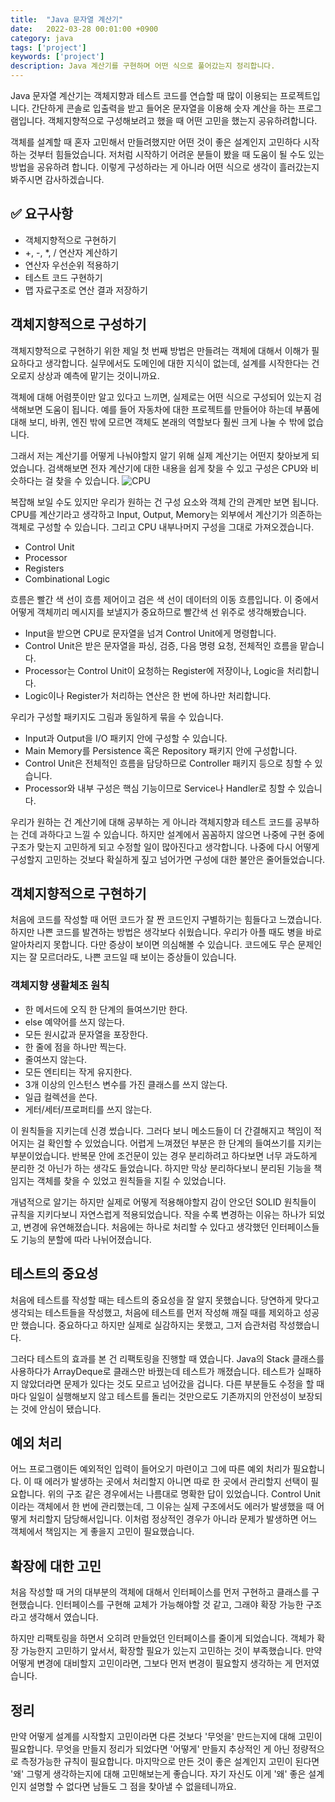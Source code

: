```yaml
---
title:  "Java 문자열 계산기"
date:   2022-03-28 00:01:00 +0900
category: java
tags: ['project']
keywords: ['project']
description: Java 계산기를 구현하며 어떤 식으로 풀어갔는지 정리합니다.
---
```


Java 문자열 계산기는 객체지향과 테스트 코드를 연습할 때 많이 이용되는 프로젝트입니다.
간단하게 콘솔로 입출력을 받고 들어온 문자열을 이용해 숫자 계산을 하는 프로그램입니다.
객체지향적으로 구성해보려고 했을 때 어떤 고민을 했는지 공유하려합니다.

객체를 설계할 때 혼자 고민해서 만들려했지만 어떤 것이 좋은 설계인지 고민하다 시작하는 것부터 힘들었습니다.
저처럼 시작하기 어려운 분들이 봤을 때 도움이 될 수도 있는 방법을 공유하려 합니다.
이렇게 구성하라는 게 아니라 어떤 식으로 생각이 흘러갔는지 봐주시면 감사하겠습니다.

## ✅ 요구사항
- 객체지향적으로 구현하기
- +, -, *, / 연산자 계산하기
- 연산자 우선순위 적용하기
- 테스트 코드 구현하기
- 맵 자료구조로 연산 결과 저장하기

## 객체지향적으로 구성하기
객체지향적으로 구현하기 위한 제일 첫 번째 방법은 만들려는 객체에 대해서 이해가 필요하다고 생각합니다.
실무에서도 도메인에 대한 지식이 없는데, 설계를 시작한다는 건 오로지 상상과 예측에 맡기는 것이니까요.

객체에 대해 어렴풋이만 알고 있다고 느끼면, 실제로는 어떤 식으로 구성되어 있는지 검색해보면 도움이 됩니다.
예를 들어 자동차에 대한 프로젝트를 만들어야 하는데 부품에 대해 보디, 바퀴, 엔진 밖에 모르면
객체도 본래의 역할보다 훨씬 크게 나눌 수 밖에 없습니다.

그래서 저는 계산기를 어떻게 나눠야할지 알기 위해 실제 계산기는 어떤지 찾아보게 되었습니다.
검색해보면 전자 계산기에 대한 내용을 쉽게 찾을 수 있고 구성은 CPU와 비슷하다는 걸 찾을 수 있습니다.
![CPU](/image/calculator/cpu.gif)

복잡해 보일 수도 있지만 우리가 원하는 건 구성 요소와 객체 간의 관계만 보면 됩니다.
CPU를 계산기라고 생각하고 Input, Output, Memory는 외부에서 계산기가 의존하는 객체로 구성할 수 있습니다.
그리고 CPU 내부나머지 구성을 그대로 가져오겠습니다.
- Control Unit
- Processor
- Registers
- Combinational Logic

흐름은 빨간 색 선이 흐름 제어이고 검은 색 선이 데이터의 이동 흐름입니다.
이 중에서 어떻게 객체끼리 메시지를 보낼지가 중요하므로 빨간색 선 위주로 생각해봤습니다.
- Input을 받으면 CPU로 문자열을 넘겨 Control Unit에게 명령합니다.
- Control Unit은 받은 문자열을 파싱, 검증, 다음 명령 요청, 전체적인 흐름을 맡습니다.
- Processor는 Control Unit이 요청하는 Register에 저장이나, Logic을 처리합니다.
- Logic이나 Register가 처리하는 연산은 한 번에 하나만 처리합니다.

우리가 구성할 패키지도 그림과 동일하게 묶을 수 있습니다.
- Input과 Output을 I/O 패키지 안에 구성할 수 있습니다.
- Main Memory를 Persistence 혹은 Repository 패키지 안에 구성합니다.
- Control Unit은 전체적인 흐름을 담당하므로 Controller 패키지 등으로 칭할 수 있습니다.
- Processor와 내부 구성은 핵심 기능이므로 Service나 Handler로 칭할 수 있습니다.

우리가 원하는 건 계산기에 대해 공부하는 게 아니라 객체지향과 테스트 코드를 공부하는 건데 과하다고 느낄 수 있습니다.
하지만 설계에서 꼼꼼하지 않으면 나중에 구현 중에 구조가 맞는지 고민하게 되고 수정할 일이 많아진다고 생각합니다.
나중에 다시 어떻게 구성할지 고민하는 것보다 확실하게 짚고 넘어가면 구성에 대한 불안은 줄어들었습니다.

## 객체지향적으로 구현하기
처음에 코드를 작성할 때 어떤 코드가 잘 짠 코드인지 구별하기는 힘들다고 느꼈습니다.
하지만 나쁜 코드를 발견하는 방법은 생각보다 쉬웠습니다.
우리가 아플 때도 병을 바로 알아차리지 못합니다. 다만 증상이 보이면 의심해볼 수 있습니다.
코드에도 무슨 문제인지는 잘 모르더라도, 나쁜 코드일 때 보이는 증상들이 있습니다.

### 객체지향 생활체조 원칙
- 한 메서드에 오직 한 단계의 들여쓰기만 한다.
- else 예약어를 쓰지 않는다.
- 모든 원시값과 문자열을 포장한다.
- 한 줄에 점을 하나만 찍는다.
- 줄여쓰지 않는다.
- 모든 엔티티는 작게 유지한다.
- 3개 이상의 인스턴스 변수를 가진 클래스를 쓰지 않는다.
- 일급 컬렉션을 쓴다.
- 게터/세터/프로퍼티를 쓰지 않는다.

이 원칙들을 지키는데 신경 썼습니다.
그러다 보니 메소드들이 더 간결해지고 책임이 적어지는 걸 확인할 수 있었습니다.
어렵게 느껴졌던 부분은 한 단계의 들여쓰기를 지키는 부분이었습니다.
반복문 안에 조건문이 있는 경우 분리하려고 하다보면 너무 과도하게 분리한 것 아닌가 하는 생각도 들었습니다.
하지만 막상 분리하다보니 분리된 기능을 책임지는 객체를 찾을 수 있었고 원칙들을 지킬 수 있었습니다.

개념적으로 알기는 하지만 실제로 어떻게 적용해야할지 감이 안오던 SOLID 원칙들이 규칙을 지키다보니 자연스럽게 적용되었습니다.
작을 수록 변경하는 이유는 하나가 되었고, 변경에 유연해졌습니다.
처음에는 하나로 처리할 수 있다고 생각했던 인터페이스들도 기능의 분할에 따라 나뉘어졌습니다.

## 테스트의 중요성
처음에 테스트를 작성할 때는 테스트의 중요성을 잘 알지 못했습니다.
당연하게 맞다고 생각되는 테스트들을 작성했고, 처음에 테스트를 먼저 작성해 깨질 때를 제외하고 성공만 했습니다.
중요하다고 하지만 실제로 실감하지는 못했고, 그저 습관처럼 작성했습니다.

그러다 테스트의 효과를 본 건 리팩토링을 진행할 때 였습니다.
Java의 Stack 클래스를 사용하다가 ArrayDeque로 클래스만 바꿨는데 테스트가 깨졌습니다.
테스트가 실패하지 않았더라면 문제가 있다는 것도 모르고 넘어갔을 겁니다.
다른 부분들도 수정을 할 때마다 일일이 실행해보지 않고 테스트를 돌리는 것만으로도 기존까지의 안전성이 보장되는 것에 안심이 됐습니다.

## 예외 처리
어느 프로그램이든 예외적인 입력이 들어오기 마련이고 그에 따른 예외 처리가 필요합니다.
이 때 에러가 발생하는 곳에서 처리할지 아니면 따로 한 곳에서 관리할지 선택이 필요합니다.
위의 구조 같은 경우에서는 나름대로 명확한 답이 있었습니다.
Control Unit이라는 객체에서 한 번에 관리했는데, 그 이유는 실제 구조에서도 에러가 발생했을 때 어떻게 처리할지 담당해서입니다.
이처럼 정상적인 경우가 아니라 문제가 발생하면 어느 객체에서 책임지는 게 좋을지 고민이 필요했습니다.

## 확장에 대한 고민
처음 작성할 때 거의 대부분의 객체에 대해서 인터페이스를 먼저 구현하고 클래스를 구현했습니다.
인터페이스를 구현해 교체가 가능해야할 것 같고, 그래야 확장 가능한 구조라고 생각해서 였습니다.

하지만 리팩토링을 하면서 오히려 만들었던 인터페이스를 줄이게 되었습니다.
객체가 확장 가능한지 고민하기 앞서서, 확장할 필요가 있는지 고민하는 것이 부족했습니다.
만약 어떻게 변경에 대비할지 고민이라면, 그보다 먼저 변경이 필요할지 생각하는 게 먼저였습니다.

## 정리
만약 어떻게 설계를 시작할지 고민이라면 다른 것보다 '무엇을' 만드는지에 대해 고민이 필요합니다.
무엇을 만들지 정리가 되었다면 '어떻게' 만들지 추상적인 게 아닌 정량적으로 측정가능한 규칙이 필요합니다.
마지막으로 만든 것이 좋은 설계인지 고민이 된다면 '왜' 그렇게 생각하는지에 대해 고민해보는게 좋습니다.
자기 자신도 이게 '왜' 좋은 설계인지 설명할 수 없다면 남들도 그 점을 찾아낼 수 없을테니까요.